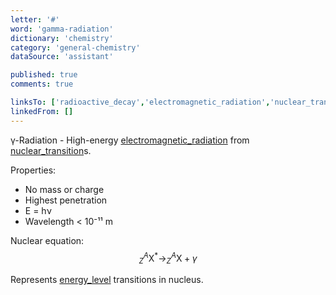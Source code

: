 ```yaml
---
letter: '#'
word: 'gamma-radiation'
dictionary: 'chemistry'
category: 'general-chemistry'
dataSource: 'assistant'

published: true
comments: true

linksTo: ['radioactive_decay','electromagnetic_radiation','nuclear_transition','energy_level']
linkedFrom: []
---
```


<a id="gamma_radiation">γ-Radiation</a> - High-energy [electromagnetic_radiation](#electromagnetic_radiation) from [nuclear_transition](#nuclear_transition)s.

Properties:
- No mass or charge
- Highest penetration
- E = hν
- Wavelength < 10⁻¹¹ m

Nuclear equation:
$$
^A_Z\text{X}^* \rightarrow ^A_Z\text{X} + \gamma
$$

Represents [energy_level](#energy_level) transitions in nucleus.
